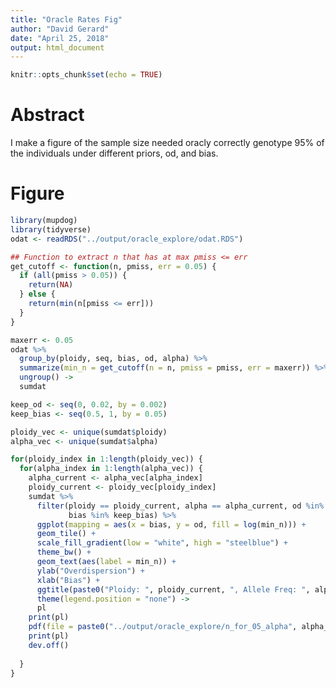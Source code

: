```yaml
---
title: "Oracle Rates Fig"
author: "David Gerard"
date: "April 25, 2018"
output: html_document
---
```


```r
knitr::opts_chunk$set(echo = TRUE)
```

# Abstract

I make a figure of the sample size needed oracly correctly genotype 95\% of the individuals under different priors, od, and bias.

# Figure
```r
library(mupdog)
library(tidyverse)
odat <- readRDS("../output/oracle_explore/odat.RDS")
```

```r
## Function to extract n that has at max pmiss <= err
get_cutoff <- function(n, pmiss, err = 0.05) {
  if (all(pmiss > 0.05)) {
    return(NA)
  } else {
    return(min(n[pmiss <= err]))
  }
}

maxerr <- 0.05
odat %>%
  group_by(ploidy, seq, bias, od, alpha) %>%
  summarize(min_n = get_cutoff(n = n, pmiss = pmiss, err = maxerr)) %>%
  ungroup() ->
  sumdat
```

```r
keep_od <- seq(0, 0.02, by = 0.002)
keep_bias <- seq(0.5, 1, by = 0.05)

ploidy_vec <- unique(sumdat$ploidy)
alpha_vec <- unique(sumdat$alpha)

for(ploidy_index in 1:length(ploidy_vec)) {
  for(alpha_index in 1:length(alpha_vec)) {
    alpha_current <- alpha_vec[alpha_index]
    ploidy_current <- ploidy_vec[ploidy_index]
    sumdat %>%
      filter(ploidy == ploidy_current, alpha == alpha_current, od %in% keep_od, 
             bias %in% keep_bias) %>%
      ggplot(mapping = aes(x = bias, y = od, fill = log(min_n))) +
      geom_tile() +
      scale_fill_gradient(low = "white", high = "steelblue") +
      theme_bw() +
      geom_text(aes(label = min_n)) +
      ylab("Overdispersion") +
      xlab("Bias") +
      ggtitle(paste0("Ploidy: ", ploidy_current, ", Allele Freq: ", alpha_current)) + 
      theme(legend.position = "none") ->
      pl
    print(pl)
    pdf(file = paste0("../output/oracle_explore/n_for_05_alpha", alpha_current * 100, "_ploidy", ploidy_current, ".pdf"), height = 4, width = 5, family = "Times")
    print(pl)
    dev.off()
    
  }
}


```




